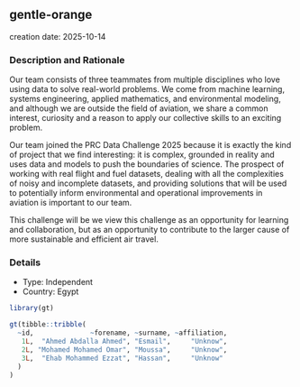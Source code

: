 
## gentle-orange
creation date: 2025-10-14


### Description and Rationale

Our team consists of three teammates from multiple disciplines who love using data to solve real-world problems. We come from machine learning, systems engineering, applied mathematics, and environmental modeling, and although we are outside the field of aviation, we share a common interest, curiosity and a reason to apply our collective skills to an exciting problem.

Our team joined the PRC Data Challenge 2025 because it is exactly the kind of project that we find interesting: it is complex, grounded in reality and uses data and models to push the boundaries of science. The prospect of working with real flight and fuel datasets, dealing with all the complexities of noisy and incomplete datasets, and providing solutions that will be used to potentially inform environmental and operational improvements in aviation is important to our team.

This challenge will be we view this challenge as an opportunity for learning and collaboration, but as an opportunity to contribute to the larger cause of more sustainable and efficient air travel.

### Details

* Type: Independent
* Country: Egypt

```r
library(gt)

gt(tibble::tribble(
  ~id,              ~forename, ~surname, ~affiliation,
   1L,  "Ahmed Abdalla Ahmed", "Esmail",     "Unknow",
   2L, "Mohamed Mohamed Omar", "Moussa",     "Unknow",
   3L,  "Ehab Mohammed Ezzat", "Hassan",     "Unknow"
  )
)
```
